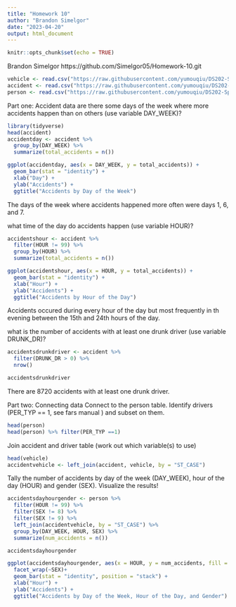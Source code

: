 ---
title: "Homework 10"
author: "Brandon Simelgor"
date: "2023-04-20"
output: html_document
---

```{r setup, include=FALSE}
knitr::opts_chunk$set(echo = TRUE)
```

Brandon Simelgor
https://github.com/Simelgor05/Homework-10.git

```{r}
vehicle <- read.csv("https://raw.githubusercontent.com/yumouqiu/DS202-Spring2023/main/Practice/data/fars2016/vehicle.csv")
accident <- read.csv("https://raw.githubusercontent.com/yumouqiu/DS202-Spring2023/main/Practice/data/fars2016/accident.csv")
person <- read.csv("https://raw.githubusercontent.com/yumouqiu/DS202-Spring2023/main/Practice/data/fars2016/person.csv")
```


Part one: Accident data
are there some days of the week where more accidents happen than on others (use variable DAY_WEEK)?
```{r}
library(tidyverse)
head(accident)
accidentday <- accident %>%
  group_by(DAY_WEEK) %>%
  summarize(total_accidents = n())

ggplot(accidentday, aes(x = DAY_WEEK, y = total_accidents)) +
  geom_bar(stat = "identity") +
  xlab("Day") +
  ylab("Accidents") +
  ggtitle("Accidents by Day of the Week")
```

The days of the week where accidents happened more often were days 1, 6, and 7.

what time of the day do accidents happen (use variable HOUR)?
```{r}
accidentshour <- accident %>%
  filter(HOUR != 99) %>%
  group_by(HOUR) %>%
  summarize(total_accidents = n())

ggplot(accidentshour, aes(x = HOUR, y = total_accidents)) +
  geom_bar(stat = "identity") +
  xlab("Hour") +
  ylab("Accidents") +
  ggtitle("Accidents by Hour of the Day")
```

Accidents occured during every hour of the day but most frequently in th evening between the 15th and 24th hours of the day.

what is the number of accidents with at least one drunk driver (use variable DRUNK_DR)?
```{r}
accidentsdrunkdriver <- accident %>%
  filter(DRUNK_DR > 0) %>%
  nrow()

accidentsdrunkdriver

```
There are 8720 accidents with at least one drunk driver.


Part two: Connecting data
Connect to the person table. Identify drivers (PER_TYP == 1, see fars manual ) and subset on them.
```{r}
head(person)
head(person) %>% filter(PER_TYP ==1)
```

Join accident and driver table (work out which variable(s) to use)
```{r}
head(vehicle)
accidentvehicle <- left_join(accident, vehicle, by = "ST_CASE")
```

Tally the number of accidents by day of the week (DAY_WEEK), hour of the day (HOUR) and gender (SEX). Visualize the results!
```{r}
accidentsdayhourgender <- person %>%
  filter(HOUR != 99) %>%
  filter(SEX != 8) %>%
  filter(SEX != 9) %>%
  left_join(accidentvehicle, by = "ST_CASE") %>% 
  group_by(DAY_WEEK, HOUR, SEX) %>% 
  summarize(num_accidents = n())

accidentsdayhourgender

ggplot(accidentsdayhourgender, aes(x = HOUR, y = num_accidents, fill = DAY_WEEK)) +
  facet_wrap(~SEX)+
  geom_bar(stat = "identity", position = "stack") +
  xlab("Hour") +
  ylab("Accidents") +
  ggtitle("Accidents by Day of the Week, Hour of the Day, and Gender")
```

